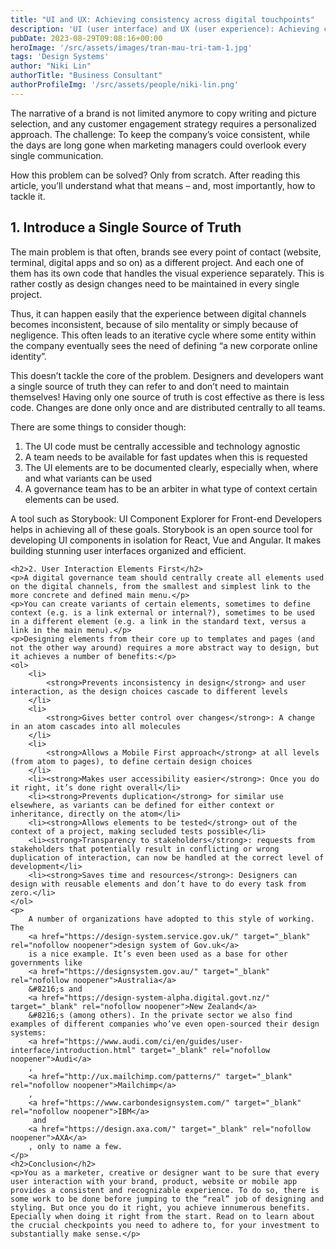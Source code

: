 ```yaml
---
title: "UI and UX: Achieving consistency across digital touchpoints"
description: 'UI (user interface) and UX (user experience): Achieving consistency in online marketing across touchpoints.'
pubDate: 2023-08-29T09:08:16+00:00
heroImage: '/src/assets/images/tran-mau-tri-tam-1.jpg'
tags: 'Design Systems'
author: "Niki Lin"
authorTitle: "Business Consultant"
authorProfileImg: '/src/assets/people/niki-lin.png'
---
```


<LayoutSection backgroundColor="dark">
    <p>The narrative of a brand is not limited anymore to copy writing and picture selection, and any customer engagement strategy requires a personalized approach. The challenge: To keep the company’s voice consistent, while the days are long gone when marketing managers could overlook every single communication.</p>
    <p>How this problem can be solved? Only from scratch. After reading this article, you’ll understand what that means – and, most importantly, how to tackle it.</p>
</LayoutSection>

<LayoutSection>
    <h2>1. Introduce a Single Source of Truth</h2>
    <p>The main problem is that often, brands see every point of contact (website, terminal, digital apps and so on) as a different project. And each one of them has its own code that handles the visual experience separately. This is rather costly as design changes need to be maintained in every single project.</p>
    <p>Thus, it can happen easily that the experience between digital channels becomes inconsistent, because of silo mentality or simply because of negligence. This often leads to an iterative cycle where some entity within the company eventually sees the need of defining “a new corporate online identity”.</p>
    <p>This doesn’t tackle the core of the problem. Designers and developers want a single source of truth they can refer to and don’t need to maintain themselves! Having only one source of truth is cost effective as there is less code. Changes are done only once and are distributed centrally to all teams.</p>
    <p>There are some things to consider though:</p>
    <ol>
    <li>The UI code must be centrally accessible and technology agnostic</li>
    <li>A team needs to be available for fast updates when this is requested</li>
    <li>The UI elements are to be documented clearly, especially when, where and what variants can be used</li>
    <li>A governance team has to be an arbiter in what type of context certain elements can be used.</li>
    </ol>
    <p>A tool such as ​Storybook: UI Component Explorer for Front-end Developers ​helps in achieving all of these goals. Storybook is an open source tool for developing UI components in isolation for React, Vue and Angular. It makes building stunning user interfaces organized and efficient.</p>


    <h2>2. User Interaction Elements First</h2>
    <p>A digital governance team should centrally create all elements used on the digital channels, from the smallest and simplest link to the more concrete and defined main menu.</p>
    <p>You can create variants of certain elements, sometimes to define context (e.g. is a link external or internal?), sometimes to be used in a different element (e.g. a link in the standard text, versus a link in the main menu).</p>
    <p>Designing elements from their core up to templates and pages (and not the other way around) requires a more abstract way to design, but it achieves a number of benefits:</p>
    <ol>
        <li>
            <strong>Prevents inconsistency in design</strong> and user interaction, as the design choices cascade to different levels
        </li>
        <li>
            <strong>Gives better control over changes</strong>: A change in an atom cascades into all molecules
        </li>
        <li>
            <strong>Allows a Mobile First approach</strong> at all levels (from atom to pages), to define certain design choices
        </li>
        <li><strong>Makes user accessibility easier</strong>: Once you do it right, it’s done right overall</li>
        <li><strong>Prevents duplication</strong> for similar use elsewhere, as variants can be defined for either context or inheritance, directly on the atom</li>
        <li><strong>Allows elements to be tested</strong> out of the context of a project, making secluded tests possible</li>
        <li><strong>Transparency to stakeholders</strong>: requests from stakeholders that potentially result in conflicting or wrong duplication of interaction, can now be handled at the correct level of development</li>
        <li><strong>Saves time and resources</strong>: Designers can design with reusable elements and don’t have to do every task from zero.</li>
    </ol>
    <p>
        A number of organizations have adopted to this style of working. The 
        <a href="https://design-system.service.gov.uk/" target="_blank" rel="nofollow noopener">design system of Gov.uk</a>
        is a nice example. It’s even been used as a base for other governments like 
        <a href="https://designsystem.gov.au/" target="_blank" rel="nofollow noopener">Australia</a>
        &#8216;s and 
        <a href="https://design-system-alpha.digital.govt.nz/" target="_blank" rel="nofollow noopener">New Zealand</a>
        &#8216;s (among others). In the private sector we also find examples of different companies who’ve even open-sourced their design systems: 
        <a href="https://www.audi.com/ci/en/guides/user-interface/introduction.html" target="_blank" rel="nofollow noopener">Audi</a>
        , 
        <a href="http://ux.mailchimp.com/patterns/" target="_blank" rel="nofollow noopener">Mailchimp</a>
        , 
        <a href="https://www.carbondesignsystem.com/" target="_blank" rel="nofollow noopener">IBM</a>
         and 
        <a href="https://design.axa.com/" target="_blank" rel="nofollow noopener">AXA</a>
        , only to name a few.
    </p>
    <h2>Conclusion</h2>
    <p>You as a marketer, creative or designer want to be sure that every user interaction with your brand, product, website or mobile app provides a consistent and recognizable experience. To do so, there is some work to be done before jumping to the “real” job of designing and styling. But once you do it right, you achieve innumerous benefits. Epecially when doing it right from the start. Read on to learn about the crucial checkpoints you need to adhere to, for your investment to substantially make sense.</p>
</LayoutSection>